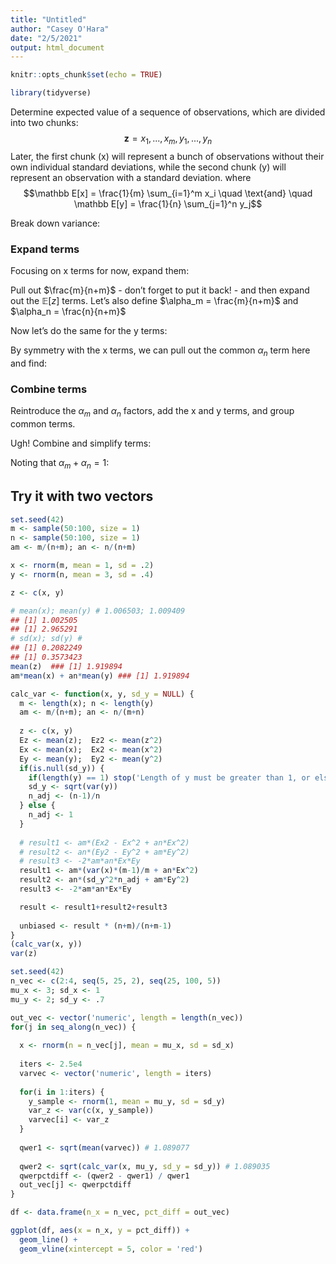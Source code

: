 ```yaml
---
title: "Untitled"
author: "Casey O'Hara"
date: "2/5/2021"
output: html_document
---
```


```r
knitr::opts_chunk$set(echo = TRUE)

library(tidyverse)
```

\newcommand{\EE}{\mathbb E}

Determine expected value of a sequence of observations, which are divided into two chunks:
$$\mathbf z = {x_1, ..., x_m, y_1, ..., y_n}$$
Later, the first chunk (x) will represent a bunch of observations without their own individual standard deviations, while the second chunk (y) will represent an observation with a standard deviation.
\begin{align*}
  \bar z = \EE[z] &= \frac{1}{n+m}\left[ \sum_{i=1}^m x_i + \sum_{j=1}^n y_j \right]\\
    &= \frac{m}{n+m}\EE [x] + \frac{n}{n+m}\EE [y]
\end{align*}
where
$$\EE[x] = \frac{1}{m} \sum_{i=1}^m x_i \quad \text{and} \quad \EE[y] = \frac{1}{n} \sum_{j=1}^n y_j$$

Break down variance:
\begin{align*}
  \EE[(z - \bar z)^2] &= \frac{1}{n+m}\left[ \sum_{i=1}^m (x_i - \bar z)^2 + \sum_{j=1}^n (y_j - \bar z)^2 \right]\\
    &= \frac{1}{n+m}\left[ \sum_{i=1}^m (x_i^2 - 2x_i \bar z + \bar z^2) + (\text{y terms}) \right]\\
    &= \frac{1}{n+m}\left[ \sum_{i=1}^m (x_i^2 - 2x_i \bar z + \bar z^2) \right] + 
        \frac{1}{n+m}(\text{y terms})
\end{align*}

### Expand terms

Focusing on x terms for now, expand them:
\begin{align*}
  &= \frac{1}{n+m}\sum_{i=1}^m (x_i^2) - \frac{2\bar z}{n+m}\sum_{i=1}^m x_i  + 
      \frac{m}{n+m}\bar z^2\\
  &= \frac{m}{n+m}\EE[x^2] - \frac{2m}{n+m}\EE[x]\EE[z] + 
      \frac{m}{n+m}E[z]^2 \\
\end{align*}

Pull out $\frac{m}{n+m}$ - don't forget to put it back! - and then expand out the $\EE[z]$ terms.  Let's also define  $\alpha_m = \frac{m}{n+m}$ and $\alpha_n = \frac{n}{n+m}$
\begin{align*}
  &= \EE[x^2] - 2\EE[x]\EE[z] + E[z]^2 \\
  &= \EE[x^2] - 2\EE[x] (\alpha_m \EE[x] + \alpha_n\EE[y]) 
      + (\alpha_m \EE[x] + \alpha_n \EE[y])^2\\
  &= \EE[x^2] - (2\alpha_m \EE[x]^2 + 2\alpha_n \EE[x] \EE[y]) 
      + (\alpha_m^2 \EE[x]^2 + \alpha_n^2 \EE[y]^2
      + 2\alpha_m\alpha_n \EE[x]\EE[y])\\
\end{align*}

Now let's do the same for the y terms:
\begin{align*}
  &= \frac{1}{n+m}\sum_{j=1}^n (y_j^2) - \frac{2\bar z}{n+m}\sum_{j=1}^n y_j  + 
      \frac{n}{n+m}\bar z^2\\
  &= \frac{n}{n+m}\EE[y^2] - \frac{2n}{n+m}\EE[y]\EE[z] + 
      \frac{n}{n+m}E[y]^2 \\
  &= \alpha_n \EE[y^2] - 2\alpha_n \EE[y]\EE[z] + 
      \alpha_n E[y]^2 \\
\end{align*}

By symmetry with the x terms, we can pull out the common $\alpha_n$ term here and find:
\begin{align*}
  &= \EE[y^2] - 2\EE[y]\EE[z] + E[z]^2 \\
  &= \EE[y^2] - 2\EE[y] (\alpha_m \EE[x] + \alpha_n \EE[y]) 
      + (\alpha_m \EE[x] + \alpha_n \EE[y])^2\\
  &= \EE[y^2] - (2\alpha_m \EE[x]\EE[y] + 2\alpha_n \EE[y]^2) 
      + (\alpha_m^2 \EE[x]^2 + \alpha_n^2 \EE[y]^2
      + 2\alpha_n\alpha_m \EE[x]\EE[y])\\
\end{align*}

### Combine terms

Reintroduce the $\alpha_m$ and $\alpha_n$ factors, add the x and y terms, and group common terms.
\begin{align*}
  \text{Var}(z) &= \alpha_n [\EE[y^2] - (2\alpha_m \EE[x]\EE[y] + 2\alpha_n \EE[y]^2) 
      + (\alpha_m^2 \EE[x]^2 + \alpha_n^2 \EE[y]^2
      + 2\alpha_n\alpha_m \EE[x]\EE[y]) ]\\
    &\quad + \alpha_m [\EE[x^2] - (2\alpha_m \EE[x]^2 + 2\alpha_n \EE[x]\EE[y]) 
      + (\alpha_m^2 \EE[x]^2 + \alpha_n^2 \EE[y]^2
      + 2\alpha_m\alpha_n \EE[x]\EE[y])]\\
  \Rightarrow \text{Var}(z) &= \alpha_m \EE[x^2] + \alpha_n \EE[y^2]\\
    &\quad - 2\alpha_m\alpha_n\EE[x]\EE[y] - 2\alpha_n^2\EE[y]^2\\
    &\quad - 2\alpha_m\alpha_n\EE[x]\EE[y] - 2\alpha_m^2\EE[x]^2\\
    &\quad + \alpha_n\alpha_m^2\EE[x]^2 + \alpha_n^3\EE[y]^2 + 2\alpha_n^2\alpha_m\EE[x]\EE[y]\\
    &\quad + \alpha_m^3\EE[x]^2 + \alpha_n^2\alpha_m\EE[y]^2 + 2\alpha_n\alpha_m^2\EE[x]\EE[y]
\end{align*}

Ugh!  Combine and simplify terms:
\begin{align*}
  \text{Var}(z) &= \alpha_m \EE[x^2] + \alpha_n \EE[y^2]\\
    &\quad - 2\alpha_n^2\EE[y]^2 - 2\alpha_m^2\EE[x]^2\\
    &\quad - 4\alpha_m\alpha_n\EE[x]\EE[y] + 2\alpha_n^2\alpha_m\EE[x]\EE[y] + 2\alpha_n\alpha_m^2\EE[x]\EE[y]\\
    &\quad + \alpha_n\alpha_m^2\EE[x]^2 + \alpha_m^3\EE[x]^2\\
    &\quad + \alpha_n^2\alpha_m\EE[y]^2 + \alpha_n^3\EE[y]^2\\
  \Rightarrow  \text{Var}(z) &= \alpha_m \EE[x^2] + \alpha_n \EE[y^2] \\
    &\quad - 2\alpha_n^2\EE[y]^2 - 2\alpha_m^2\EE[x]^2\\
    &\quad + 2\alpha_m\alpha_n (\alpha_n + \alpha_m - 2)\EE[x]\EE[y] \\
    &\quad + \alpha_m^2(\alpha_n + \alpha_m)\EE[x]^2\\
    &\quad + \alpha_n^2(\alpha_m + \alpha_n)\EE[y]^2
\end{align*}

Noting that $\alpha_m + \alpha_n = 1$:
\begin{align*}
  \text{Var}(z) &= \alpha_m \EE[x^2] + \alpha_n \EE[y^2] \\
    &\quad - 2\alpha_n^2\EE[y]^2 - 2\alpha_m^2\EE[x]^2\\
    &\quad - 2\alpha_m\alpha_n \EE[x]\EE[y] \\
    &\quad + \alpha_m^2\EE[x]^2 + \alpha_n^2\EE[y]^2\\
  \Rightarrow \text{Var}(z) &= \alpha_m \EE[x^2] + \alpha_n \EE[y^2] \\
    &\quad - (\alpha_m^2\EE[x]^2 + 2\alpha_m\alpha_n \EE[x]\EE[y] + \alpha_n^2\EE[y]^2)\\
  \Rightarrow \text{Var}(z) &= \alpha_m (\EE[x^2] -\EE[x]^2 + \alpha_n\EE[x]^2)\\
    &\quad + \alpha_n (\EE[y^2] - \EE[y]^2 + \alpha_m\EE[y]^2)\\
    &\quad - 2\alpha_m\alpha_n \EE[x]\EE[y]\\
  \Rightarrow \text{Var}(z) &= \alpha_m (\text{Var}(x) + \alpha_n\EE[x]^2)\\
    &\quad + \alpha_n (\text{Var}(y) + \alpha_m\EE[y]^2)\\
    &\quad - 2\alpha_m\alpha_n \EE[x]\EE[y]\\
\end{align*}

## Try it with two vectors
```r
set.seed(42)
m <- sample(50:100, size = 1)
n <- sample(50:100, size = 1)
am <- m/(n+m); an <- n/(n+m)

x <- rnorm(m, mean = 1, sd = .2)
y <- rnorm(n, mean = 3, sd = .4)

z <- c(x, y)

# mean(x); mean(y) # 1.006503; 1.009409
## [1] 1.002505
## [1] 2.965291
# sd(x); sd(y) #
## [1] 0.2082249
## [1] 0.3573423
mean(z)  ### [1] 1.919894
am*mean(x) + an*mean(y) ### [1] 1.919894

calc_var <- function(x, y, sd_y = NULL) {
  m <- length(x); n <- length(y)
  am <- m/(n+m); an <- n/(m+n)
  
  z <- c(x, y)
  Ez <- mean(z);  Ez2 <- mean(z^2)
  Ex <- mean(x);  Ex2 <- mean(x^2)
  Ey <- mean(y);  Ey2 <- mean(y^2)
  if(is.null(sd_y)) {
    if(length(y) == 1) stop('Length of y must be greater than 1, or else a sd_y supplied')
    sd_y <- sqrt(var(y))
    n_adj <- (n-1)/n
  } else {
    n_adj <- 1
  }
  
  # result1 <- am*(Ex2 - Ex^2 + an*Ex^2) 
  # result2 <- an*(Ey2 - Ey^2 + am*Ey^2) 
  # result3 <- -2*am*an*Ex*Ey
  result1 <- am*(var(x)*(m-1)/m + an*Ex^2) 
  result2 <- an*(sd_y^2*n_adj + am*Ey^2) 
  result3 <- -2*am*an*Ex*Ey

  result <- result1+result2+result3
  
  unbiased <- result * (n+m)/(n+m-1)
}
(calc_var(x, y))
var(z)
```


``` r
set.seed(42)
n_vec <- c(2:4, seq(5, 25, 2), seq(25, 100, 5))
mu_x <- 3; sd_x <- 1
mu_y <- 2; sd_y <- .7

out_vec <- vector('numeric', length = length(n_vec))
for(j in seq_along(n_vec)) {
    
  x <- rnorm(n = n_vec[j], mean = mu_x, sd = sd_x)
  
  iters <- 2.5e4
  varvec <- vector('numeric', length = iters)
  
  for(i in 1:iters) {
    y_sample <- rnorm(1, mean = mu_y, sd = sd_y)
    var_z <- var(c(x, y_sample))
    varvec[i] <- var_z
  }
  
  qwer1 <- sqrt(mean(varvec)) # 1.089077
  
  qwer2 <- sqrt(calc_var(x, mu_y, sd_y = sd_y)) # 1.089035
  qwerpctdiff <- (qwer2 - qwer1) / qwer1
  out_vec[j] <- qwerpctdiff
}

df <- data.frame(n_x = n_vec, pct_diff = out_vec)

ggplot(df, aes(x = n_x, y = pct_diff)) +
  geom_line() +
  geom_vline(xintercept = 5, color = 'red')
```

